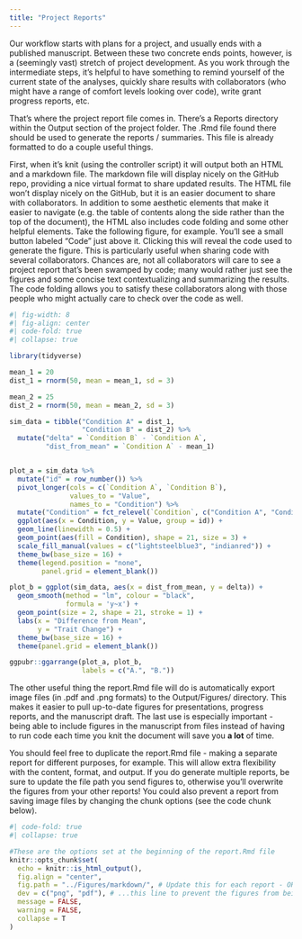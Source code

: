 ```yaml
---
title: "Project Reports"
---
```


Our workflow starts with plans for a project, and usually ends with a published manuscript. Between these two concrete ends points, however, is a (seemingly vast) stretch of project development. As you work through the intermediate steps, it's helpful to have something to remind yourself of the current state of the analyses, quickly share results with collaborators (who might have a range of comfort levels looking over code), write grant progress reports, etc.

That's where the project report file comes in. There's a Reports directory within the Output section of the project folder. The .Rmd file found there should be used to generate the reports / summaries. This file is already formatted to do a couple useful things.

First, when it's knit (using the controller script) it will output both an HTML and a markdown file. The markdown file will display nicely on the GitHub repo, providing a nice virtual format to share updated results. The HTML file won't display nicely on the GitHub, but it is an easier document to share with collaborators. In addition to some aesthetic elements that make it easier to navigate (e.g. the table of contents along the side rather than the top of the document), the HTML also includes code folding and some other helpful elements. Take the following figure, for example. You'll see a small button labeled "Code" just above it. Clicking this will reveal the code used to generate the figure. This is particularly useful when sharing code with several collaborators. Chances are, not all collaborators will care to see a project report that's been swamped by code; many would rather just see the figures and some concise text contextualizing and summarizing the results. The code folding allows you to satisfy these collaborators along with those people who might actually care to check over the code as well.

```r
#| fig-width: 8
#| fig-align: center
#| code-fold: true
#| collapse: true

library(tidyverse)

mean_1 = 20
dist_1 = rnorm(50, mean = mean_1, sd = 3)

mean_2 = 25
dist_2 = rnorm(50, mean = mean_2, sd = 3)

sim_data = tibble("Condition A" = dist_1, 
                  "Condition B" = dist_2) %>% 
  mutate("delta" = `Condition B` - `Condition A`,
         "dist_from_mean" = `Condition A` - mean_1)


plot_a = sim_data %>% 
  mutate("id" = row_number()) %>% 
  pivot_longer(cols = c(`Condition A`, `Condition B`), 
               values_to = "Value", 
               names_to = "Condition") %>% 
  mutate("Condition" = fct_relevel(`Condition`, c("Condition A", "Condition B"))) %>% 
  ggplot(aes(x = Condition, y = Value, group = id)) + 
  geom_line(linewidth = 0.5) + 
  geom_point(aes(fill = Condition), shape = 21, size = 3) + 
  scale_fill_manual(values = c("lightsteelblue3", "indianred")) + 
  theme_bw(base_size = 16) + 
  theme(legend.position = "none",
        panel.grid = element_blank())

plot_b = ggplot(sim_data, aes(x = dist_from_mean, y = delta)) + 
  geom_smooth(method = "lm", colour = "black",
              formula = 'y~x') + 
  geom_point(size = 2, shape = 21, stroke = 1) + 
  labs(x = "Difference from Mean",
       y = "Trait Change") + 
  theme_bw(base_size = 16) + 
  theme(panel.grid = element_blank())

ggpubr::ggarrange(plot_a, plot_b,
                  labels = c("A.", "B."))
```

The other useful thing the report.Rmd file will do is automatically export image files (in .pdf and .png formats) to the Output/Figures/ directory. This makes it easier to pull up-to-date figures for presentations, progress reports, and the manuscript draft. The last use is especially important - being able to include figures in the manuscript from files instead of having to run code each time you knit the document will save you **a lot** of time.

You should feel free to duplicate the report.Rmd file - making a separate report for different purposes, for example. This will allow extra flexibility with the content, format, and output. If you do generate multiple reports, be sure to update the file path you send figures to, otherwise you'll overwrite the figures from your other reports! You could also prevent a report from saving image files by changing the chunk options (see the code chunk below).

```r
#| code-fold: true
#| collapse: true

#These are the options set at the beginning of the report.Rmd file
knitr::opts_chunk$set(
  echo = knitr::is_html_output(),
  fig.align = "center",
  fig.path = "../Figures/markdown/", # Update this for each report - OR - Remove this line and...
  dev = c("png", "pdf"), # ...this line to prevent the figures from being saved
  message = FALSE,
  warning = FALSE,
  collapse = T
)
```
